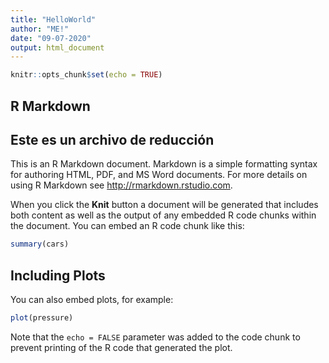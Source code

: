 ---
title: "HelloWorld"
author: "ME!"
date: "09-07-2020"
output: html_document
---

```{r setup, include=FALSE}
knitr::opts_chunk$set(echo = TRUE)
```

## R Markdown
## Este es un archivo de reducción

This is an R Markdown document. Markdown is a simple formatting syntax for authoring HTML, PDF, and MS Word documents. For more details on using R Markdown see <http://rmarkdown.rstudio.com>.

When you click the **Knit** button a document will be generated that includes both content as well as the output of any embedded R code chunks within the document. You can embed an R code chunk like this:


```{r cars}
summary(cars)
```

## Including Plots

You can also embed plots, for example:

```{r pressure, echo=FALSE}
plot(pressure)
```

Note that the `echo = FALSE` parameter was added to the code chunk to prevent printing of the R code that generated the plot.

